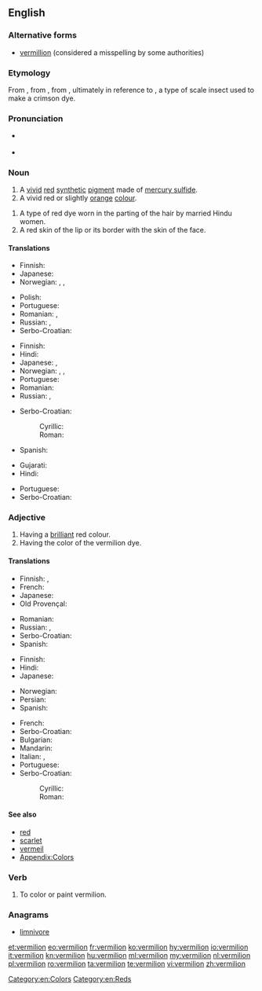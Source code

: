 ==English==

===Alternative forms===
* [[vermillion]] (considered a misspelling by some authorities)

===Etymology===
From {{etyl|fr|en}} {{term|vermeil||vermilion|lang=fr}}, from {{etyl|la|en}} {{term|lang=la|vermiculus||little worm}}, from {{term|lang=la|vermis||worm}}, ultimately in reference to {{taxlink|Kermes vermilio|species|noshow=1}}, a type of scale insect used to make a crimson dye.

===Pronunciation===
* {{a|UK}} {{IPA|/vɜː(ɹ)ˈmɪl.jən/|lang=en}}
* {{rhymes|ɪljən|lang=en}}

===Noun===
{{en-noun}}

# A [[vivid]] [[red]] [[synthetic]] [[pigment]] made of [[mercury sulfide]].
# A vivid red or slightly [[orange]] [[colour]].
#: {{color panel|E34234}}
{{quote-Fanny Hill|part=3
|I, struggling faintly, could not help feeling what I could not grasp, a column of the whitest ivory, beautifully streak'd with blue veins, and carrying, fully uncapt, a head of the liveliest '''vermilion'''}}
# A type of red dye worn in the parting of the hair by married Hindu women.
# A red skin of the lip or its border with the skin of the face.

====Translations====
{{trans-top|pigment}}
* Finnish: {{t|fi|sinooperipunainen}}
* Japanese: {{t+|ja|朱|tr=しゅ, shu}}
* Norwegian: {{t+|no|sinober|m}}, {{t|no|sinoberrødt|n}}, {{t|no|vermilion|m}}
{{trans-mid}}
* Polish: {{t+|pl|cynober|m}}
* Portuguese: {{t|pt|vermelhão|m}}
* Romanian: {{t+|ro|vermillon|n}}, {{t+|ro|cinabru|n}}
* Russian: {{t+|ru|вермильон|m|tr=vermilʹón|sc=Cyrl}}, {{t+|ru|киноварь|f|tr=kínovarʹ|sc=Cyrl}}
* Serbo-Croatian: {{t+|sh|cinober}}
{{trans-bottom}}

{{trans-top|colour}}
* Finnish: {{t|fi|sinooperinpunainen}}
* Hindi: {{t-check|hi|[[लाल]] [[रंग]]|tr=lāl rang|sc=Deva}} {{attention|hi|2=was "[[लाल]] [[रंग]]" - assumed sum-of-parts; if an idiom, remove the wikilinks to the individual words. see [[User:Kephir/gadgets/xte#Translation_fixing]]}}
* Japanese: {{t+|ja|朱|tr=しゅ, shu}}, {{t+|ja|朱色|tr=しゅいろ, shuiro}}
* Norwegian: {{t+|no|sinober|m}}, {{t|no|sinoberrødt|n}}, {{t|no|vermilion|m}}
* Portuguese: {{t|pt|vermelhão|m}}
* Romanian: {{t+|ro|vermillon}}
* Russian: {{t+|ru|ярко-красный|m|tr=járko-krásnyj|sc=Cyrl}} {{qualifier|цвет}}, {{t+|ru|алый|m|tr=ályj|sc=Cyrl}} {{qualifier|цвет}}
{{trans-mid}}
* Serbo-Croatian:
*: Cyrillic: {{t|sh|румена|f|sc=Cyrl}}
*: Roman: {{t|sh|rumena|f}}
* Spanish: {{t+|es|bermellón}}
{{trans-bottom}}

{{trans-top|dye}}
* Gujarati: {{t|gu|સિંદૂર|tr=sindūr}}
* Hindi: {{t|hi|सिंदूर|tr=sindūr}}
{{trans-mid}}
* Portuguese: {{t|pt|vermelhão|m}}
* Serbo-Croatian: {{t+|sh|cinober}}
{{trans-bottom}}

===Adjective===
{{en-adj}}

# Having a [[brilliant]] red colour.
# Having the color of the vermilion dye.

====Translations====
{{trans-top|having a brilliant red colour}}
* Finnish: {{t+|fi|tulipunainen}}, {{t+|fi|kirkkaanpunainen}}
* French: {{t+|fr|vermeil}}
* Japanese: {{t+|ja|赤い|tr=あかい, akai}}
* Old Provençal: {{t|pro|vermelh}}
{{trans-mid}}
* Romanian: {{t|ro|vermeil}}
* Russian: {{t+|ru|ярко-красный|tr=járko-krásnyj|sc=Cyrl}}, {{t+|ru|алый|tr=ályj|sc=Cyrl}}
* Serbo-Croatian: {{t|sh|boje cinobera}}
* Spanish: {{t+|es|bermejo}}
{{trans-bottom}}

{{trans-top|having the color of vermilion dye}}
* Finnish: {{t|fi|sinooperinpunainen}}
* Hindi: {{t|hi|सिंदूरी|tr=sindūrī}}
* Japanese: {{t+|ja|朱色|tr=しゅいろ, shuiro}}
{{trans-mid}}
* Norwegian: {{t|no|sinoberrød}}
* Persian: {{t+|fa|شنگرف|tr=shangarf}}
* Spanish: {{t+|es|bermejo}}
{{trans-bottom}}

{{checktrans-top}}
<!-- These look like nouns, and this is Adjective section -->
* French: {{t+check|fr|vermillon|m}}
* Serbo-Croatian: {{t-check|sh|rumen|m}}
* Bulgarian: {{t-check|bg|ален|sc=Cyrl}}
* Mandarin: {{t-check|cmn|朱|tr=zhū|sc=Hani}}
* Italian: {{t+check|it|vermiglio|m}}, {{t-check|it|vermiglione|m}}
* Portuguese: {{t+check|pt|vermelho|m}}
* Serbo-Croatian:
*: Cyrillic: {{t-check|sh|румен|m|sc=Cyrl}}
*: Roman: {{t-check|sh|rumen|m}}
{{trans-bottom}}

====See also====
* [[red]]
* [[scarlet]]
* [[vermeil]]
* [[Appendix:Colors]]

===Verb===
{{en-verb}}

# {{context|transitive|lang=en}} To color or paint vermilion.

===Anagrams===
* [[limnivore#English|limnivore]]

[[Category:en:Colors]]
[[Category:en:Reds]]

[[et:vermilion]]
[[eo:vermilion]]
[[fr:vermilion]]
[[ko:vermilion]]
[[hy:vermilion]]
[[io:vermilion]]
[[it:vermilion]]
[[kn:vermilion]]
[[hu:vermilion]]
[[ml:vermilion]]
[[my:vermilion]]
[[nl:vermilion]]
[[pl:vermilion]]
[[ro:vermilion]]
[[ta:vermilion]]
[[te:vermilion]]
[[vi:vermilion]]
[[zh:vermilion]]